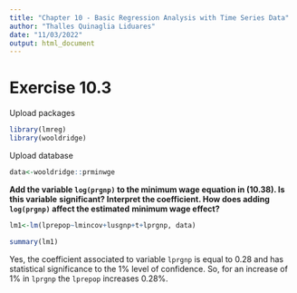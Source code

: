 ---
title: "Chapter 10 - Basic Regression Analysis with Time Series Data"
author: "Thalles Quinaglia Liduares"
date: "11/03/2022"
output: html_document
---

# Exercise 10.3

Upload packages

```{r, warning=FALSE, message=FALSE} 

library(lmreg)
library(wooldridge)

```

Upload database

```{r}

data<-wooldridge::prminwge

```


**Add the variable `log(prgnp)` to the minimum wage equation in (10.38). Is this variable**
**significant? Interpret the coefficient. How does adding `log(prgnp)` affect the estimated**
**minimum wage effect?**

```{r}


lm1<-lm(lprepop~lmincov+lusgnp+t+lprgnp, data)

summary(lm1)

```

Yes, the coefficient associated to variable `lprgnp` is equal to 0.28 and has 
statistical significance to the 1% level of confidence. So, for an increase
of 1% in `lprgnp` the ` lprepop` increases 0.28%.
